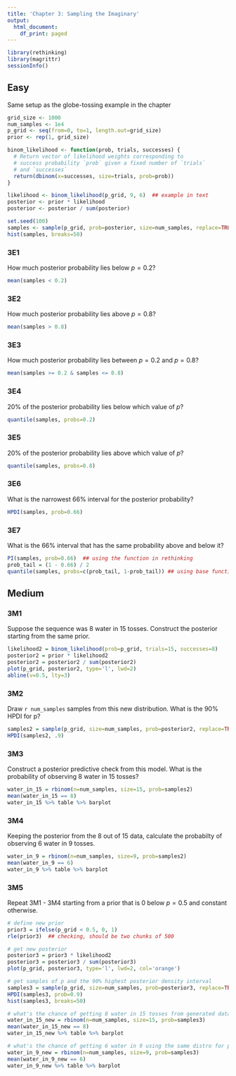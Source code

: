 ```yaml
---
title: 'Chapter 3: Sampling the Imaginary'
output:
  html_document:
    df_print: paged
---
```

```r
library(rethinking)
library(magrittr)
sessionInfo()
```

## Easy
Same setup as the globe-tossing example in the chapter
```r
grid_size <- 1000
num_samples <- 1e4
p_grid <- seq(from=0, to=1, length.out=grid_size)
prior <- rep(1, grid_size)

binom_likelihood <- function(prob, trials, successes) {
  # Return vector of likelihood weights corresponding to
  # success probability `prob` given a fixed number of `trials`
  # and `successes`
  return(dbinom(x=successes, size=trials, prob=prob))
}

likelihood <- binom_likelihood(p_grid, 9, 6)  ## example in text
posterior <- prior * likelihood
posterior <- posterior / sum(posterior)

set.seed(100)
samples <- sample(p_grid, prob=posterior, size=num_samples, replace=TRUE)
hist(samples, breaks=50)
```

### 3E1
How much posterior probability lies below $p = 0.2$?
```r
mean(samples < 0.2)
```
### 3E2
How much posterior probability lies above $p = 0.8$?
```r
mean(samples > 0.8)
```
### 3E3
How much posterior probability lies between $p = 0.2$ and $p = 0.8$?
```r
mean(samples >= 0.2 & samples <= 0.8)
```
### 3E4
20% of the posterior probability lies below which value of $p$?
```r
quantile(samples, probs=0.2)
```
### 3E5
20% of the posterior probability lies above which value of $p$?
```r
quantile(samples, probs=0.8)
```
### 3E6
What is the narrowest 66% interval for the posterior probability?
```r
HPDI(samples, prob=0.66)
```
###  3E7
What is the 66% interval that has the same probability above and below it?
```r
PI(samples, prob=0.66)  ## using the function in rethinking
prob_tail = (1 - 0.66) / 2
quantile(samples, probs=c(prob_tail, 1-prob_tail)) ## using base functions
```

## Medium
### 3M1
Suppose the sequence was 8 water in 15 tosses. Construct the posterior starting
from the same prior.
```r
likelihood2 = binom_likelihood(prob=p_grid, trials=15, successes=8)
posterior2 = prior * likelihood2
posterior2 = posterior2 / sum(posterior2)
plot(p_grid, posterior2, type='l', lwd=2)
abline(v=0.5, lty=3)
```

### 3M2
Draw `r num_samples` samples from this new distribution. What is the 90% HPDI for p?
```r
samples2 = sample(p_grid, size=num_samples, prob=posterior2, replace=TRUE)
HPDI(samples2, .9)
```

### 3M3
Construct a posterior predictive check from this model. What is the probability
of observing 8 water in 15 tosses?
```r
water_in_15 = rbinom(n=num_samples, size=15, prob=samples2)
mean(water_in_15 == 8)
water_in_15 %>% table %>% barplot
```

### 3M4
Keeping the posterior from the 8 out of 15 data, calculate the probabilty of
observing 6 water in 9 tosses.
```r
water_in_9 = rbinom(n=num_samples, size=9, prob=samples2)
mean(water_in_9 == 6)
water_in_9 %>% table %>% barplot
```

### 3M5
Repeat 3M1 - 3M4 starting from a prior that is 0 below $p = 0.5$ and constant
otherwise.
```r
# define new prior
prior3 = ifelse(p_grid < 0.5, 0, 1)
rle(prior3)  ## checking, should be two chunks of 500

# get new posterior
posterior3 = prior3 * likelihood2
posterior3 = posterior3 / sum(posterior3)
plot(p_grid, posterior3, type='l', lwd=2, col='orange')

# get samples of p and the 90% highest posterior density interval
samples3 = sample(p_grid, size=num_samples, prob=posterior3, replace=TRUE)
HPDI(samples3, prob=0.9)
hist(samples3, breaks=50)

# what's the chance of getting 8 water in 15 tosses from generated data?
water_in_15_new = rbinom(n=num_samples, size=15, prob=samples3)
mean(water_in_15_new == 8)
water_in_15_new %>% table %>% barplot

# what's the chance of getting 6 water in 9 using the same distro for p?
water_in_9_new = rbinom(n=num_samples, size=9, prob=samples3)
mean(water_in_9_new == 6)
water_in_9_new %>% table %>% barplot
```